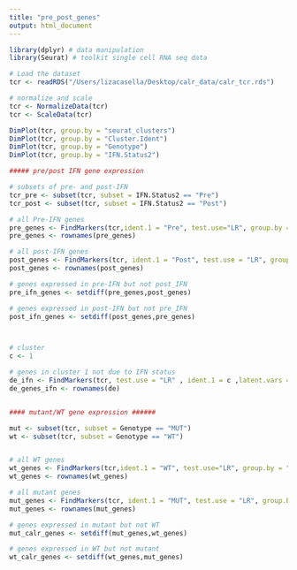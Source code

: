 ```yaml
---
title: "pre_post_genes"
output: html_document
---
```



```r
library(dplyr) # data manipulation
library(Seurat) # toolkit single cell RNA seq data

# Load the dataset 
tcr <- readRDS("/Users/lizacasella/Desktop/calr_data/calr_tcr.rds")

# normalize and scale 
tcr <- NormalizeData(tcr)
tcr <- ScaleData(tcr)

```


```r

DimPlot(tcr, group.by = "seurat_clusters")
DimPlot(tcr, group.by = "Cluster.Ident")
DimPlot(tcr, group.by = "Genotype")
DimPlot(tcr, group.by = "IFN.Status2")

```



```r

##### pre/post IFN gene expression 

# subsets of pre- and post-IFN 
tcr_pre <- subset(tcr, subset = IFN.Status2 == "Pre")
tcr_post <- subset(tcr, subset = IFN.Status2 == "Post")

# all Pre-IFN genes
pre_genes <- FindMarkers(tcr,ident.1 = "Pre", test.use="LR", group.by = "IFN.Status2")
pre_genes <- rownames(pre_genes)

# all post-IFN genes
post_genes <- FindMarkers(tcr, ident.1 = "Post", test.use = "LR", group.by="IFN.Status2")
post_genes <- rownames(post_genes)

# genes expressed in pre-IFN but not post_IFN
pre_ifn_genes <- setdiff(pre_genes,post_genes)

# genes expressed in post-IFN but not pre_IFN
post_ifn_genes <- setdiff(post_genes,pre_genes)



# cluster 
c <- 1

# genes in cluster 1 not due to IFN status 
de_ifn <- FindMarkers(tcr, test.use = "LR" , ident.1 = c ,latent.vars = "IFN.Status2", assay="RNA")
de_genes_ifn <- rownames(de)



```

```r

#### mutant/WT gene expression ######

mut <- subset(tcr, subset = Genotype == "MUT")
wt <- subset(tcr, subset = Genotype == "WT")


# all WT genes
wt_genes <- FindMarkers(tcr,ident.1 = "WT", test.use="LR", group.by = "Genotype")
wt_genes <- rownames(wt_genes)

# all mutant genes 
mut_genes <- FindMarkers(tcr, ident.1 = "MUT", test.use = "LR", group.by="Genotype")
mut_genes <- rownames(mut_genes)

# genes expressed in mutant but not WT 
mut_calr_genes <- setdiff(mut_genes,wt_genes)

# genes expressed in WT but not mutant
wt_calr_genes <- setdiff(wt_genes,mut_genes)



```


```r







```



